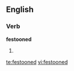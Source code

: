 ==English==

===Verb===
'''festooned'''

# {{past of|[[festoon]]}}

[[te:festooned]]
[[vi:festooned]]